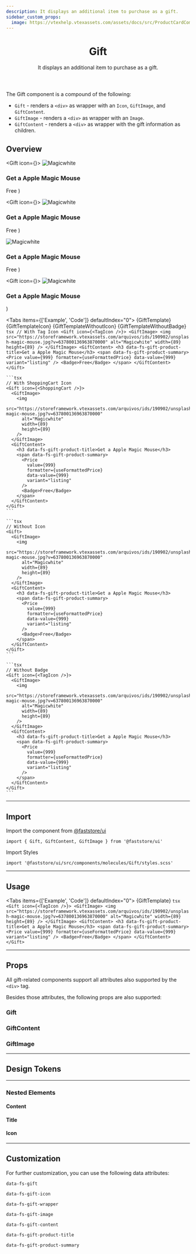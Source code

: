 ```yaml
---
description: It displays an additional item to purchase as a gift.
sidebar_custom_props:
  image: https://vtexhelp.vtexassets.com/assets/docs/src/ProductCardComponent___e6502d57cf7e5bf247f86b64577d4141.png
---
```





<header>

# Gift

It displays an additional item to purchase as a gift.

</header>

The Gift component is a compound of the following:

- `Gift` - renders a `<div>` as wrapper with an `Icon`, `GiftImage`, and `GiftContent`.
- `GiftImage` - renders a `<div>` as wrapper with an `Image`.
- `GiftContent` - renders a `<div>` as wrapper with the gift information as children.

## Overview

  <Gift icon={<TagIcon />}>
    <GiftImage>
      <img
        src="https://storeframework.vtexassets.com/arquivos/ids/190902/unsplash-magic-mouse.jpg?v=637800136963870000"
        alt="Magicwhite"
        width={89}
        height={89}
      />
    </GiftImage>
    <GiftContent>
      <h3 data-fs-gift-product-title>Get a Apple Magic Mouse</h3>
      <span data-fs-gift-product-summary>
        <Price
          value={999}
          formatter={useFormattedPrice}
          data-value={999}
          variant="listing"
        />
        <Badge>Free</Badge>
      </span>
    </GiftContent>
  </Gift>
)

  <Gift icon={<ShoppingCart />}>
    <GiftImage>
      <img
        src="https://storeframework.vtexassets.com/arquivos/ids/190902/unsplash-magic-mouse.jpg?v=637800136963870000"
        alt="Magicwhite"
        width={89}
        height={89}
      />
    </GiftImage>
    <GiftContent>
      <h3 data-fs-gift-product-title>Get a Apple Magic Mouse</h3>
      <span data-fs-gift-product-summary>
        <Price
          value={999}
          formatter={useFormattedPrice}
          data-value={999}
          variant="listing"
        />
        <Badge>Free</Badge>
      </span>
    </GiftContent>
  </Gift>
)

  <Gift>
    <GiftImage>
      <img
        src="https://storeframework.vtexassets.com/arquivos/ids/190902/unsplash-magic-mouse.jpg?v=637800136963870000"
        alt="Magicwhite"
        width={89}
        height={89}
      />
    </GiftImage>
    <GiftContent>
      <h3 data-fs-gift-product-title>Get a Apple Magic Mouse</h3>
      <span data-fs-gift-product-summary>
        <Price
          value={999}
          formatter={useFormattedPrice}
          data-value={999}
          variant="listing"
        />
        <Badge>Free</Badge>
      </span>
    </GiftContent>
  </Gift>
)

  <Gift icon={<TagIcon />}>
    <GiftImage>
      <img
        src="https://storeframework.vtexassets.com/arquivos/ids/190902/unsplash-magic-mouse.jpg?v=637800136963870000"
        alt="Magicwhite"
        width={89}
        height={89}
      />
    </GiftImage>
    <GiftContent>
      <h3 data-fs-gift-product-title>Get a Apple Magic Mouse</h3>
      <span data-fs-gift-product-summary>
        <Price
          value={999}
          formatter={useFormattedPrice}
          data-value={999}
          variant="listing"
        />
      </span>
    </GiftContent>
  </Gift>
)

<Tabs items={['Example', 'Code']} defaultIndex="0">
  <Tab>
    <OverviewSection bigGap>{GiftTemplate} {GiftTemplateIcon}</OverviewSection>
    <OverviewSection bigGap>{GiftTemplateWithoutIcon} {GiftTemplateWithoutBadge}</OverviewSection>
  </Tab>
  <Tab>
    ```tsx
    // With Tag Icon
    <Gift icon={<TagIcon />}>
      <GiftImage>
        <img
          src="https://storeframework.vtexassets.com/arquivos/ids/190902/unsplash-magic-mouse.jpg?v=637800136963870000"
          alt="Magicwhite"
          width={89}
          height={89}
        />
      </GiftImage>
      <GiftContent>
        <h3 data-fs-gift-product-title>Get a Apple Magic Mouse</h3>
        <span data-fs-gift-product-summary>
          <Price
            value={999}
            formatter={useFormattedPrice}
            data-value={999}
            variant="listing"
          />
          <Badge>Free</Badge>
        </span>
      </GiftContent>
    </Gift>
    ```

    ```tsx
    // With ShoppingCart Icon
    <Gift icon={<ShoppingCart />}>
      <GiftImage>
        <img
          src="https://storeframework.vtexassets.com/arquivos/ids/190902/unsplash-magic-mouse.jpg?v=637800136963870000"
          alt="Magicwhite"
          width={89}
          height={89}
        />
      </GiftImage>
      <GiftContent>
        <h3 data-fs-gift-product-title>Get a Apple Magic Mouse</h3>
        <span data-fs-gift-product-summary>
          <Price
            value={999}
            formatter={useFormattedPrice}
            data-value={999}
            variant="listing"
          />
          <Badge>Free</Badge>
        </span>
      </GiftContent>
    </Gift>
    ```

    ```tsx
    // Without Icon
    <Gift>
      <GiftImage>
        <img
          src="https://storeframework.vtexassets.com/arquivos/ids/190902/unsplash-magic-mouse.jpg?v=637800136963870000"
          alt="Magicwhite"
          width={89}
          height={89}
        />
      </GiftImage>
      <GiftContent>
        <h3 data-fs-gift-product-title>Get a Apple Magic Mouse</h3>
        <span data-fs-gift-product-summary>
          <Price
            value={999}
            formatter={useFormattedPrice}
            data-value={999}
            variant="listing"
          />
          <Badge>Free</Badge>
        </span>
      </GiftContent>
    </Gift>
    ```

    ```tsx
    // Without Badge
    <Gift icon={<TagIcon />}>
      <GiftImage>
        <img
          src="https://storeframework.vtexassets.com/arquivos/ids/190902/unsplash-magic-mouse.jpg?v=637800136963870000"
          alt="Magicwhite"
          width={89}
          height={89}
        />
      </GiftImage>
      <GiftContent>
        <h3 data-fs-gift-product-title>Get a Apple Magic Mouse</h3>
        <span data-fs-gift-product-summary>
          <Price
            value={999}
            formatter={useFormattedPrice}
            data-value={999}
            variant="listing"
          />
        </span>
      </GiftContent>
    </Gift>
    ```

  </Tab>
</Tabs>

---

## Import

Import the component from <a href="https://www.faststore.dev/reference/ui/get-started-faststore-ui">@faststore/ui</a>

```tsx
import { Gift, GiftContent, GiftImage } from '@faststore/ui'
```

Import Styles

```tsx
import '@faststore/ui/src/components/molecules/Gift/styles.scss'
```

---

## Usage

<Tabs items={['Example', 'Code']} defaultIndex="0">
  <Tab>
    <OverviewSection>{GiftTemplate}</OverviewSection>
  </Tab>
  <Tab>
    ```tsx
    <Gift icon={<TagIcon />}>
      <GiftImage>
        <img
          src="https://storeframework.vtexassets.com/arquivos/ids/190902/unsplash-magic-mouse.jpg?v=637800136963870000"
          alt="Magicwhite"
          width={89}
          height={89}
        />
      </GiftImage>
      <GiftContent>
        <h3 data-fs-gift-product-title>Get a Apple Magic Mouse</h3>
        <span data-fs-gift-product-summary>
          <Price
            value={999}
            formatter={useFormattedPrice}
            data-value={999}
            variant="listing"
          />
          <Badge>Free</Badge>
        </span>
      </GiftContent>
    </Gift>
    ```
  </Tab>
</Tabs>

---

## Props

All gift-related components support all attributes also supported by the `<div>` tag.

Besides those attributes, the following props are also supported:

### Gift

<PropsSection name="Gift" />

### GiftContent

<PropsSection name="GiftContent" />

### GiftImage

<PropsSection name="GiftImage" />

---

## Design Tokens

<TokenTable>
  <TokenRow token="--fs-gift-height" value="var(--fs-spacing-12)" />
  <TokenRow token="--fs-gift-bkg-color" value="var(--fs-control-bkg)" isColor />
  <TokenDivider />
  <TokenRow token="--fs-gift-border-width" value="var(--fs-border-width)" />
  <TokenRow
    token="--fs-gift-border-color"
    value="var(--fs-border-color-light)"
    isColor
  />
  <TokenRow token="--fs-gift-border-radius" value="var(--fs-border-radius)" />
</TokenTable>

---

### Nested Elements

#### Content

<TokenTable>
  <TokenRow
    token="--fs-gift-content-padding"
    value="var(--fs-gift-gap) var(--fs-gift-gap) var(--fs-gift-gap) 0"
  />
  <TokenRow token="--fs-gift-content-row-gap" value="var(--fs-spacing-0)" />
</TokenTable>

#### Title

<TokenTable>
  <TokenRow token="--fs-gift-title-line-height" value="1.25" />
  <TokenRow token="--fs-gift-title-size" value="var(--fs-text-size-body)" />
  <TokenRow
    token="--fs-gift-title-color"
    value="var(--fs-color-text)"
    isColor
  />
</TokenTable>

#### Icon

<TokenTable>
  <TokenRow token="--fs-gift-icon-size" value="1.75rem" />
  <TokenRow token="--fs-gift-icon-padding" value="var(--fs-spacing-0)" />
  <TokenRow
    token="--fs-gift-icon-color"
    value="var(--fs-gift-title-color)"
    globalValue="var(--fs-color-text)"
    isColor
  />
  <TokenRow
    token="--fs-gift-icon-bkg-color"
    value="var(--fs-color-body-bkg)"
    isColor
  />
</TokenTable>

---

## Customization

For further customization, you can use the following data attributes:

`data-fs-gift`

`data-fs-gift-icon`

`data-fs-gift-wrapper`

`data-fs-gift-image`

`data-fs-gift-content`

`data-fs-gift-product-title`

`data-fs-gift-product-summary`
